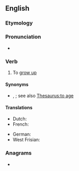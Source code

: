 ==English==

===Etymology===
{{prefix|en|up|grow}}

===Pronunciation===
{{rfp|en}}
* {{audio|en|en-us-upgrow.ogg|Audio (US)}}

===Verb===
{{en-verb|upgrows|upgrowing|upgrew|upgrown}}

# {{lb|en|archaic}} To [[grow up]]
#: {{rfquotek|en|John Milton}}

====Synonyms====
* {{l|en|age}}, {{l|en|mature}}; see also [[Thesaurus:to age]]

====Translations====
{{trans-top|grow up}}
* Dutch: {{t+|nl|opgroeien}}
* French: {{t+|fr|grandir}}
{{trans-mid}}
* German: {{t+|de|wachsen}}
* West Frisian: {{t|fy|opwaakse}}
{{trans-bottom}}

===Anagrams===
* {{anagrams|en|a=gopruw|grow up}}